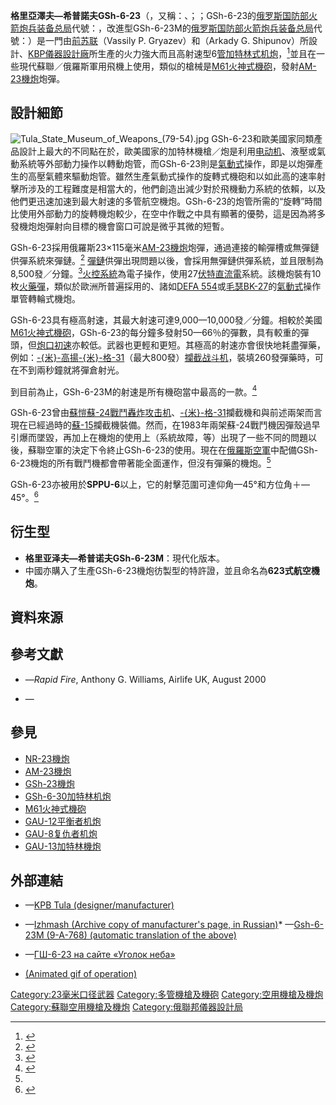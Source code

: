 {{noteTA
|G1=Military
|G2=長度單位
|G3=Firearms
|1=zh:氣動式;zh-hans:气动式;zh-hant:氣動式;zh-cn:气动式;zh-tw:瓦斯操作;zh-hk:氣動式;zh-mo:氣動式;
|2=zh-hans:电动机;zh-hk:摩打;zh-tw:馬達;
|3=zh-hans:苏霍伊;zh-hant:蘇愷;
|4=zh-hans:苏-;zh-tw:蘇愷-;zh-hk:Su-;
}}
{{Infobox Weapon
| name = 格里亞澤夫—希普諾夫GSh-6-23<br />{{Lang|en|Gryazev-Shipunov GSh-6-23}}<br />{{Lang|ru|Грязев-Шипунов ГШ-6-23}}
| image = File:Izhmash museum-15.jpg
| image_size = 300px
| caption = 安裝在9-EYU-768K的'''GSh-6-23M加特林機炮'''，旨在裝備[[米格-31戰鬥機|米格-31攔截機]]
| origin = {{flagcountry|Soviet Union}}
| type = [[加特林机枪|加特林式]][[機炮|机炮]]
<!-- Type selection -->| is_ranged = yes
| is_bladed = 
| is_explosive = 
| is_artillery = yes
| is_vehicle = 
| is_missile = 
| is_UK = <!-- Service history -->
| service = 1975年— 现今
| used_by = 
| wars = <!-- Production history -->
| designer = <div class="NavFrame collapsed" style="color: black; background-color: #FFFFFF; margin: 0 auto; padding: 0 10px; text-align: left;"><div class="NavHead" style="background-color: #FFFFFF; margin: 0 auto; padding: 0 10px; font-weight:normal;">[[俄联邦仪器设计局|KBP儀器設計廠]]</div><div class="NavContent" style="background-color: #FFFFFF; margin: 0 auto; padding: 0 10px;">
* {{Link-ru|瓦西裡·P·格里亞澤夫|Грязев, Василий Петрович}}（Vassily P. Gryazev）
* {{Link-ru|阿爾卡季·G·希普諾夫|Шипунов, Аркадий Георгиевич}}（Arkady G. Shipunov）
</div>
</div>
| design_date = 
| manufacturer = [[俄联邦仪器设计局|KBP儀器設計廠]]
| unit_cost = 
| production_date = 1990年
| number = 
| variants = GSh-6-23M
<!-- General specifications -->| spec_label = 
| weight = 73—76[[千克|千克]]（160.94—167.55[[磅|磅]]）
| length = 1,400[[毫米|毫米]]（55.12[[英寸|英寸]]）
| part_length = 
| width = 
| height = 180毫米（7.09英吋）
| diameter = 
| crew = <!-- Ranged weapon specifications -->
| cartridge = {{tsl|en|23×115mm|23毫米口径|23×115毫米}}[[AM-23機炮|AM-23]]
| caliber = 23毫米（0.91英吋）
| barrels = 6管，具有[[膛線|膛線]]
| action = [[氣動式_(槍械)|氣動式]]
| mode = [[自動火器|全自動]]
| rate = 10,000發／分鐘<div class="NavFrame collapsed" style="color: black; background-color: #FFFFFF; margin: 0 auto; padding: 0 10px; text-align: left;"><div class="NavHead" style="background-color: #FFFFFF; margin: 0 auto; padding: 0 10px; font-weight:normal;"></div><div class="NavContent" style="background-color: #FFFFFF; margin: 0 auto; padding: 0 10px;">
* 無彈鏈供彈系統：8,500發／分鐘
* 標準射速：6,000—8,000發／分鐘<ref>{{cite book|last1=Gordon, Komissarov|first1=Yefim, Dmitriy|title=Flight Craft 8: Mikoyan MiG-31: Defender of the Homeland|url=https://books.google.com/?id=P7LWCgAAQBAJ&pg=PA9&lpg=PA9&dq=Gryazev-Shipunov+GSh-6-23#v=onepage&q=Gryazev-Shipunov%20GSh-6-23&f=false|website=Google Books|isbn=9781473869202|date=30 October 2011}}</ref>
* 最高容許：9,000—10,000發／分鐘<ref>{{cite web|last1=Fillipov|first1=Alexei|title=Nobody Does It Better: Russian Aircraft Cannons Outgun America's|url=https://sputniknews.com/russia/201509231027401181-russia-us-cannons/|agency=Sputnik International|accessdate=2020-09-08|archive-date=2020-11-08|archive-url=https://web.archive.org/web/20201108102546/https://sputniknews.com/russia/201509231027401181-russia-us-cannons/|dead-url=no}}</ref><ref>{{cite book|last1=Skaarup|first1=Harold|title=Canadian MiG Flights|url=https://books.google.com/?id=CPXN5nm31o0C&pg=PA64&lpg=PA64&dq=GSh-6-23#v=onepage&q=GSh-6-23&f=false|website=Google Books|isbn=9780595520718|date=May 2008}}</ref>.
* 測試型號：12,000發／分鐘
</div>
</div>
| velocity = 715[[米每秒|米／秒]]（2,345.8[[英尺每秒|英尺／秒]]）
| energy = 
| range = 2,000[[米_(单位)|公尺]]（2,187.23[[码|码]]，6,561.68[[英尺|英尺]]，1.24[[英里|英里]]）
| max_range = 2,200公尺（2,405.95码，7,217.85英尺，1.37英里）
| feed = <div class="NavFrame collapsed" style="color: black; background-color: #FFFFFF; margin: 0 auto; padding: 0 10px; text-align: left;"><div class="NavHead" style="background-color: #FFFFFF; margin: 0 auto; padding: 0 10px; font-weight:normal;"></div><div class="NavContent" style="background-color: #FFFFFF; margin: 0 auto; padding: 0 10px;">
* 260發[[彈鏈|彈鏈]]
* 無彈鏈供彈系統
</div>
</div>
| sights = 根據載具類型而不同，沒有固定的瞄準具
<!-- 火炮規格 -->| breech = 
| recoil = 
| carriage = 
| elevation = -15°／+50°，仰角轉速：75°／秒
| traverse = 完全360°
<!-- 刃器規格 -->| blade_type = 
| hilt_type = 
| sheath_type = 
| head_type = 
| haft_type = <!-- 爆炸物內填炸藥規格 -->
| filling = 
| filling_weight = 
| detonation = 
| yield = <!-- 車輛/飛彈規格 -->
| armour = 
| primary_armament = 
| secondary_arament = 
| engine = 
| engine_power = 
| transmission = 
| payload_capacity = 
| fuel_capacity = 
| pw_ratio = 
| suspension = 
| clearance = 
| vehicle_range = 
| speed = 
| guidance = 
| steering = <!-- Missiles only -->
| wingspan = 
| propellant = 
| ceiling = 
| altitude = 
| depth = 
| boost = 
| accuracy = 
| launch_platform = 
| transport = 
}}

'''格里亞澤夫—希普諾夫GSh-6-23'''（{{Lang-ru|'''Грязев-Шипунов ГШ-6-23'''}}，又稱：{{Lang|ru|'''АО-19'''}}、{{Lang|ru|'''ТКБ-613'''}}；{{Lang-en|'''Gryazev-Shipunov GSh-6-23'''}}；GSh-6-23的[[俄罗斯国防部火箭炮兵装备总局|俄罗斯国防部火箭炮兵装备总局]]代號：{{Lang|ru|'''9-А-620'''}}，改進型GSh-6-23M的[[俄罗斯国防部火箭炮兵装备总局|俄罗斯国防部火箭炮兵装备总局]]代號：{{Lang|ru|'''9-А-768'''}}）是一門由[[苏联|前苏联]]{{Link-ru|瓦西裡·P·格里亞澤夫|Грязев, Василий Петрович}}（Vassily P. Gryazev）和{{Link-ru|阿爾卡季·G·希普諾夫|Шипунов, Аркадий Георгиевич}}（Arkady G. Shipunov）所設計、[[俄联邦仪器设计局|KBP儀器設計廠]]所生產的火力強大而且高射速型6[[槍管|管]][[加特林机枪|加特林式]][[機炮|机炮]]，<ref>{{Cite book | url=https://books.google.com/?id=P7LWCgAAQBAJ&pg=RA1-PA67&lpg=RA1-PA67&dq=gsh-6-23m#v=onepage&q=gsh-6-23m&f=false | title=Flight Craft 8: Mikoyan MiG-31: Defender of the Homeland| isbn=9781473869202| last1=Gordon| first1=Yefim| last2=Komissarov| first2=Dmitriy| date=30 October 2011}}</ref>並且在一些現代蘇聯／俄羅斯軍用飛機上使用，類似的槍械是[[M61火神式機砲|M61火神式機砲]]，發射{{Link-en|23×115毫米|23×115mm|23×115毫米}}[[AM-23機炮|AM-23機炮]]炮彈。

== 設計細節 ==
[[File:Tula_State_Museum_of_Weapons_(79-54).jpg|thumb]]
GSh-6-23和歐美國家同類產品設計上最大的不同點在於，歐美國家的加特林機槍／炮是利用[[电动机|电动机]]、液壓或氣動系統等外部動力操作以轉動炮管，而GSh-6-23則是[[氣動式_(槍械)|氣動式]]操作，即是以炮彈產生的高壓氣體來驅動炮管。雖然生產氣動式操作的旋轉式機砲和以如此高的速率射擊所涉及的工程難度是相當大的，他們創造出減少對於飛機動力系統的依賴，以及他們更迅速加速到最大射速的多管航空機炮。GSh-6-23的炮管所需的“旋轉”時間比使用外部動力的旋轉機炮較少，在空中作戰之中具有顯著的優勢，這是因為將多發機炮炮彈射向目標的機會窗口可說是微乎其微的短暫。

GSh-6-23採用俄羅斯23×115毫米[[AM-23機炮|AM-23機炮]]炮彈，通過連接的輸彈槽或無彈鏈供彈系統來彈鏈。<ref>{{cite web|url=http://www.russianammo.org/Russian_Ammunition_Page_25mm.html#8|title=From 20mm to 25mm - The Russian Ammunition Page|publisher=|accessdate=26 November 2014|archive-date=2019-03-07|archive-url=https://web.archive.org/web/20190307042354/http://russianammo.org/Russian_Ammunition_Page_25mm.html#8|dead-url=no}}</ref> [[彈鏈|彈鏈]]供彈出現問題以後，會採用無彈鏈供彈系統，並且限制為8,500發／分鐘。<ref name="#1">{{Cite web |url=http://www.quarry.nildram.co.uk/corrections.html |title=AMENDMENTS AND ADDITIONAL NOTES TO "RAPID FIRE" |accessdate=2014-04-29 |archive-date=2012-02-05 |archive-url=https://web.archive.org/web/20120205102124/http://www.quarry.nildram.co.uk/corrections.html |dead-url=yes }}</ref>[[火控系统|火控系統]]為電子操作，使用27[[伏特|伏特]][[直流電|直流電]]系統。該機炮裝有10枚[[火藥彈|火藥彈]]，類似於歐洲所普遍採用的、諸如[[德發轉輪式機炮|DEFA 554]]或[[BK-27機炮|毛瑟BK-27]]的[[氣動式_(槍械)|氣動式]]操作單管轉輪式機炮。

GSh-6-23具有極高射速，其最大射速可達9,000—10,000發／分鐘。相較於美國[[M61火神式機砲|M61火神式機砲]]，GSh-6-23的每分鐘多發射50—66％的彈數，具有較重的彈頭，但[[炮口初速|炮口初速]]亦較低。武器也更輕和更短。其極高的射速亦會很快地耗盡彈藥，例如：[[俄羅斯米格航空器集團|-{米}-高揚]][[米格-31戰鬥機|-{米}-格-31]]（最大800發）[[攔截機|攔截]][[战斗机|战斗机]]，裝填260發彈藥時，可在不到兩秒鐘就將彈倉射光。

到目前為止，GSh-6-23M的射速是所有機砲當中最高的一款。<ref name="urlGSh-6-23M">{{cite web |url=http://www.deagel.com/Cannons-and-Gear/GSh-6-23M_a001887001.aspx |title=GSh-6-23M |format= |accessdate= |archive-date=2020-01-29 |archive-url=https://web.archive.org/web/20200129183926/http://www.deagel.com/Cannons-and-Gear/GSh-6-23M_a001887001.aspx |dead-url=no }}</ref>

GSh-6-23曾由[[苏霍伊航空集团|蘇愷]][[Su-24戰鬥轟炸機|蘇-24]][[战斗轰炸机|戰鬥轟炸]][[攻击机|攻击机]]、[[米格-31戰鬥機|-{米}-格-31]]攔截機和與前述兩架而言現在已經過時的[[Su-15攔截機|蘇-15]]攔截機裝備。然而，在1983年兩架蘇-24戰鬥機因彈殼過早引爆而墜毀，再加上在機炮的使用上（系統故障，等）出現了一些不同的問題以後，蘇聯空軍的決定下令終止GSh-6-23的使用。現在在[[俄罗斯空军|俄羅斯空軍]]中配備GSh-6-23機炮的所有戰鬥機都會帶著能全面運作，但沒有彈藥的機炮。<ref name="#1"/>

GSh-6-23亦被用於'''SPPU-6'''{{Link-en|機槍筴艙|Gun pod|機炮筴艙}}以上，它的射擊范圍可達仰角—45°和方位角＋—45°。<ref>{{Cite web |url=http://www.weaponsystems.net/weapon.php?weapon=HH13+-+SPPU-6 |title=weaponsystems.net－SPPU-6 |accessdate=2014-04-29 |archive-date=2015-01-19 |archive-url=https://web.archive.org/web/20150119065001/http://www.weaponsystems.net/weapon.php?weapon=HH13+-+SPPU-6 |dead-url=no }}</ref>

== 衍生型 ==
* '''格里亚泽夫—希普诺夫GSh-6-23M'''：現代化版本。
* 中國亦購入了生產GSh-6-23機炮彷製型的特許證，並且命名為'''623式航空機炮'''。

== 資料來源 ==
{{reflist|2}}

== 參考文獻 ==
{{refbegin}}
* {{en icon}}—''Rapid Fire'', Anthony G. Williams, Airlife UK, August 2000
* {{en icon}}—{{cite book
  | last = Koll
  | first = Christian
  | authorlink = 
  | coauthors = 
  | title = Soviet Cannon - A Comprehensive Study of Soviet Arms and Ammunition in Calibres 12.7mm to 57mm
  | publisher = Koll
  | year = 2009
  | location = Austria
  | url = http://www.russianammo.org
  | doi = 
  | isbn = 978-3-200-01445-9
  | page = 162
  | access-date = 2014-04-29
  | archive-date = 2009-10-19
  | archive-url = https://web.archive.org/web/20091019161335/http://www.russianammo.org/
  | dead-url = yes
  }}
{{refend}}

== 參見 ==
* [[NR-23機炮|NR-23機炮]]
* [[AM-23機炮|AM-23機炮]]
* [[GSh-23機炮|GSh-23機炮]]
* [[GSh-6-30加特林机炮|GSh-6-30加特林机炮]]
* [[M61火神式機砲|M61火神式機砲]]
* [[GAU-12平衡者机炮|GAU-12平衡者机炮]]
* [[GAU-8复仇者机炮|GAU-8复仇者机炮]]
* [[GAU-13加特林機炮|GAU-13加特林機炮]]

== 外部連結 ==
{{commons category|GSh-6-23}}
* {{en icon}}—[https://web.archive.org/web/20080403100210/http://www.kbptula.ru/eng/str/cannons/gsh6_23.htm KPB Tula (designer/manufacturer)]
* {{ru icon}}—[https://web.archive.org/web/20050731093814/http://www.izhmash.udm.ru/arms/gsh-6-23.html Izhmash (Archive copy of manufacturer's page, in Russian)]* {{en icon}}—[http://translate.google.com/translate?u=http%3A%2F%2Fweb.archive.org%2Fweb%2F20050731093814%2Fhttp%3A%2F%2Fwww.izhmash.udm.ru%2Farms%2Fgsh-6-23.html&langpair=ru%7Cen&hl=en&ie=UTF8 Gsh-6-23M (9-A-768) (automatic translation of the above)]{{Wayback|url=http://www.izhmash.udm.ru/arms/gsh-6-23.html |date=20050731093814 }}
* {{ru icon}}—[http://www.airwar.ru/weapon/guns/gsh623.html ГШ-6-23 на сайте «Уголок неба»] {{Wayback|url=http://www.airwar.ru/weapon/guns/gsh623.html |date=20210102195311 }}
* [https://web.archive.org/web/20040407211741/http://izhmash.udm.ru/images/oblako4.gif (Animated gif of operation)]

<!-- {{Russian and Soviet Aircraft Ordnance}} -->
{{现代加特林机枪及机炮}}

[[Category:23毫米口径武器|Category:23毫米口径武器]]
[[Category:多管機槍及機砲|Category:多管機槍及機砲]]
[[Category:空用機槍及機炮|Category:空用機槍及機炮]]
[[Category:蘇聯空用機槍及機炮|Category:蘇聯空用機槍及機炮]]
[[Category:俄聯邦儀器設計局|Category:俄聯邦儀器設計局]]